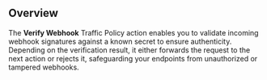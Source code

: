 ## Overview

The **Verify Webhook** Traffic Policy action enables you to validate incoming webhook signatures against a known secret to ensure authenticity. Depending on the verification result, it either forwards the request to the next action or rejects it, safeguarding your endpoints from unauthorized or tampered webhooks.
